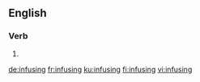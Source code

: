 ==English==

===Verb===
{{head|en|present participle}}

# {{present participle of|infuse|lang=en|nocat=1}}

[[de:infusing]]
[[fr:infusing]]
[[ku:infusing]]
[[fi:infusing]]
[[vi:infusing]]